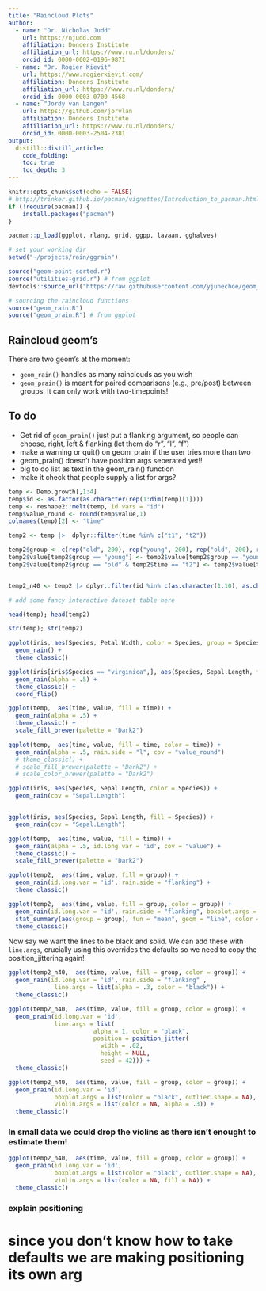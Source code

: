 ```yaml
---
title: "Raincloud Plots"
author:
  - name: "Dr. Nicholas Judd"
    url: https://njudd.com
    affiliation: Donders Institute
    affiliation_url: https://www.ru.nl/donders/
    orcid_id: 0000-0002-0196-9871
  - name: "Dr. Rogier Kievit"
    url: https://www.rogierkievit.com/
    affiliation: Donders Institute
    affiliation_url: https://www.ru.nl/donders/
    orcid_id: 0000-0003-0700-4568
  - name: "Jordy van Langen"
    url: https://github.com/jorvlan
    affiliation: Donders Institute
    affiliation_url: https://www.ru.nl/donders/
    orcid_id: 0000-0003-2504-2381
output:
  distill::distill_article:
    code_folding:
    toc: true
    toc_depth: 3
---
```


```r
knitr::opts_chunk$set(echo = FALSE)
# http://trinker.github.io/pacman/vignettes/Introduction_to_pacman.html
if (!require(pacman)) {
    install.packages("pacman")
}

pacman::p_load(ggplot, rlang, grid, ggpp, lavaan, gghalves)

# set your working dir
setwd("~/projects/rain/ggrain")

source("geom-point-sorted.r")
source("utilities-grid.r") # from ggplot
devtools::source_url("https://raw.githubusercontent.com/yjunechoe/geom_paired_raincloud/master/geom_paired_raincloud.R")

# sourcing the raincloud functions
source("geom_rain.R")
source("geom_prain.R") # from ggplot
```

## Raincloud geom's

There are two geom's at the moment:

* `geom_rain()` handles as many rainclouds as you wish
* `geom_prain()` is meant for paired comparisons (e.g., pre/post) between groups. It can only work with two-timepoints!

## To do

- Get rid of `geom_prain()` just put a flanking argument, so people can choose, right, left & flanking (let them do "r", "l", "f")
- make a warning or quit() on geom_prain if the user tries more than two
- geom_prain() doesn't have position args seperated yet!! 
- big to do list as text in the geom_rain() function
- make it check that people supply a list for args?



```r

temp <- Demo.growth[,1:4]
temp$id <- as.factor(as.character(rep(1:dim(temp)[1])))
temp <- reshape2::melt(temp, id.vars = "id")
temp$value_round <- round(temp$value,1)
colnames(temp)[2] <- "time"

temp2 <- temp |>  dplyr::filter(time %in% c("t1", "t2"))

temp2$group <- c(rep("old", 200), rep("young", 200), rep("old", 200), rep("young", 200))
temp2$value[temp2$group == "young"] <- temp2$value[temp2$group == "young"] + 1
temp2$value[temp2$group == "old" & temp2$time == "t2"] <- temp2$value[temp2$group == "old" & temp2$time == "t2"] -2


temp2_n40 <- temp2 |> dplyr::filter(id %in% c(as.character(1:10), as.character(200:210), as.character(400:410), as.character(600:610)))

```

```r

# add some fancy interactive dataset table here

head(temp); head(temp2)

str(temp); str(temp2)

```

```r

ggplot(iris, aes(Species, Petal.Width, color = Species, group = Species)) +
  geom_rain() +
  theme_classic()

```


```r

ggplot(iris[iris$Species == "virginica",], aes(Species, Sepal.Length, fill = Species)) +
  geom_rain(alpha = .5) +
  theme_classic() +
  coord_flip()


```

```r

ggplot(temp,  aes(time, value, fill = time)) +
  geom_rain(alpha = .5) +
  theme_classic() +
  scale_fill_brewer(palette = "Dark2")


```


```r

ggplot(temp,  aes(time, value, fill = time, color = time)) +
  geom_rain(alpha = .5, rain.side = "l", cov = "value_round")
  # theme_classic() +
  # scale_fill_brewer(palette = "Dark2") +
  # scale_color_brewer(palette = "Dark2")

ggplot(iris, aes(Species, Sepal.Length, color = Species)) +
  geom_rain(cov = "Sepal.Length")


ggplot(iris, aes(Species, Sepal.Length, fill = Species)) + 
  geom_rain(cov = "Sepal.Length")

```
```r

ggplot(temp,  aes(time, value, fill = time)) +
  geom_rain(alpha = .5, id.long.var = 'id', cov = "value") +
  theme_classic() +
  scale_fill_brewer(palette = "Dark2")

```





```r

ggplot(temp2,  aes(time, value, fill = group)) +
  geom_rain(id.long.var = 'id', rain.side = "flanking") +
  theme_classic()


```



```r

ggplot(temp2,  aes(time, value, fill = group, color = group)) +
  geom_rain(id.long.var = 'id', rain.side = "flanking", boxplot.args = list(color = "black", outlier.color = NA)) +
  stat_summary(aes(group = group), fun = "mean", geom = "line", color = "black") +
  theme_classic()

```


Now say we want the lines to be black and solid. We can add these with `line.args`, crucially using this overrides the defaults so we need to copy the position_jittering again!

```r

ggplot(temp2_n40,  aes(time, value, fill = group, color = group)) +
  geom_rain(id.long.var = 'id', rain.side = "flanking" ,
             line.args = list(alpha = .3, color = "black")) +
  theme_classic()

```

```r

ggplot(temp2_n40,  aes(time, value, fill = group, color = group)) +
  geom_prain(id.long.var = 'id', 
             line.args = list(
                        alpha = 1, color = "black",
                        position = position_jitter(
                          width = .02, 
                          height = NULL,
                          seed = 42))) +
  theme_classic()

```

```r

ggplot(temp2_n40,  aes(time, value, fill = group, color = group)) +
  geom_prain(id.long.var = 'id', 
             boxplot.args = list(color = "black", outlier.shape = NA),
             violin.args = list(color = NA, alpha = .3)) +
  theme_classic()

```

### In small data we could drop the violins as there isn't enought to estimate them!

```r

ggplot(temp2_n40,  aes(time, value, fill = group, color = group)) +
  geom_prain(id.long.var = 'id',
             boxplot.args = list(color = "black", outlier.shape = NA),
             violin.args = list(color = NA, fill = NA)) +
  theme_classic()

```



### explain positioning

# since you don't know how to take defaults we are making positioning its own arg



